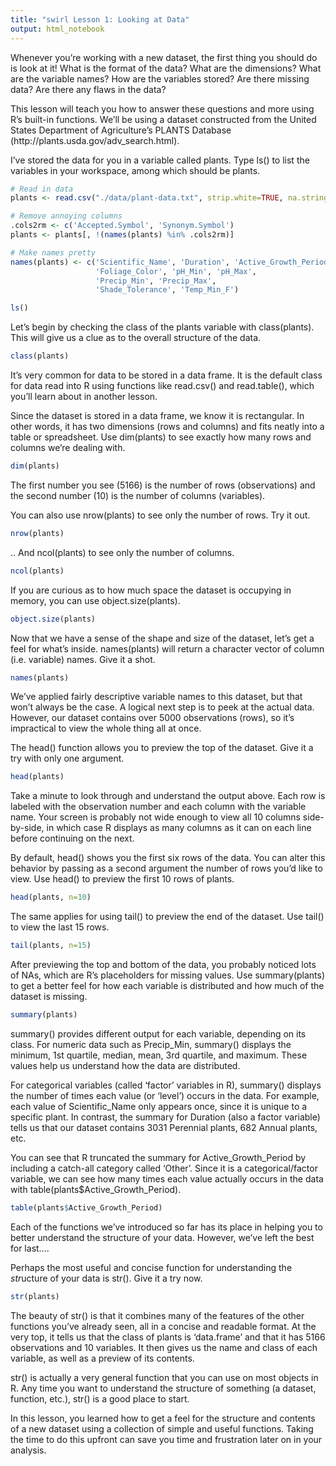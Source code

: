 ```yaml
---
title: "swirl Lesson 1: Looking at Data"
output: html_notebook
---
```


Whenever you're working with a new dataset, the first thing you should do is look at it! What is the format of the data? What are the dimensions? What are the variable names? How are the variables stored? Are there missing data? Are there any flaws in the data?

This lesson will teach you how to answer these questions and more using R's built-in functions. We'll be using a dataset constructed from the United States Department of Agriculture's PLANTS Database (http://plants.usda.gov/adv_search.html).

I've stored the data for you in a variable called plants. Type ls() to list the variables in your workspace, among which should be plants.

```r
# Read in data
plants <- read.csv("./data/plant-data.txt", strip.white=TRUE, na.strings="")

# Remove annoying columns
.cols2rm <- c('Accepted.Symbol', 'Synonym.Symbol')
plants <- plants[, !(names(plants) %in% .cols2rm)]

# Make names pretty
names(plants) <- c('Scientific_Name', 'Duration', 'Active_Growth_Period',
                   'Foliage_Color', 'pH_Min', 'pH_Max',
                   'Precip_Min', 'Precip_Max',
                   'Shade_Tolerance', 'Temp_Min_F')
```

```r
ls()
```

Let's begin by checking the class of the plants variable with class(plants). This will give us a clue as to the overall structure of the data.

```r
class(plants)
```

It's very common for data to be stored in a data frame. It is the default class for data read into R using functions like read.csv() and read.table(), which you'll learn about in another lesson.

Since the dataset is stored in a data frame, we know it is rectangular. In other words, it has two dimensions (rows and columns) and fits neatly into a table or spreadsheet. Use dim(plants) to see exactly how many rows and columns we're dealing with.

```r
dim(plants)
```

The first number you see (5166) is the number of rows (observations) and the second number (10) is the number of columns (variables).

You can also use nrow(plants) to see only the number of rows. Try it out.

```r
nrow(plants)
```

.. And ncol(plants) to see only the number of columns.

```r
ncol(plants)
```

If you are curious as to how much space the dataset is occupying in memory, you can use object.size(plants).

```r
object.size(plants)
```

Now that we have a sense of the shape and size of the dataset, let's get a feel for what's inside. names(plants) will return a character vector of column (i.e. variable) names. Give it a shot.

```r
names(plants)
```

We've applied fairly descriptive variable names to this dataset, but that won't always be the case. A logical next step is to peek at the actual data. However, our dataset contains over 5000 observations (rows), so it's impractical to view the whole thing all at once.

The head() function allows you to preview the top of the dataset. Give it a try with only one argument.

```r
head(plants)
```

Take a minute to look through and understand the output above. Each row is labeled with the observation number and each column with the variable name. Your screen is probably not wide enough to view all 10 columns side-by-side, in which case R displays as many columns as it can on each line before continuing on the next.

By default, head() shows you the first six rows of the data. You can alter this behavior by passing as a second argument the number of rows you'd like to view. Use head() to preview the first 10 rows of plants.

```r
head(plants, n=10)
```

The same applies for using tail() to preview the end of the dataset. Use tail() to view the last 15 rows.

```r
tail(plants, n=15)
```

After previewing the top and bottom of the data, you probably noticed lots of NAs, which are R's placeholders for missing values. Use summary(plants) to get a better feel for how each variable is distributed and how much of the dataset is missing.

```r
summary(plants)
```

summary() provides different output for each variable, depending on its class. For numeric data such as Precip_Min, summary() displays the minimum, 1st quartile, median, mean, 3rd quartile, and maximum. These values help us understand how the data are distributed.

For categorical variables (called 'factor' variables in R), summary() displays the number of times each value (or 'level') occurs in the data. For example, each value of Scientific_Name only appears once, since it is unique to a specific plant. In contrast, the summary for Duration (also a factor variable) tells us that our dataset contains 3031 Perennial plants, 682 Annual plants, etc.

You can see that R truncated the summary for Active_Growth_Period by including a catch-all category called 'Other'. Since it is a categorical/factor variable, we can see how many times each value actually occurs in the data with table(plants$Active_Growth_Period).

```r
table(plants$Active_Growth_Period)
```

Each of the functions we've introduced so far has its place in helping you to better understand the structure of your data. However, we've left the best for last....

Perhaps the most useful and concise function for understanding the *str*ucture of your data is str(). Give it a try now.

```r
str(plants)
```

The beauty of str() is that it combines many of the features of the other functions you've already seen, all in a concise and readable format. At the very top, it tells us that the class of plants is 'data.frame' and that it has 5166 observations and 10 variables. It then gives us the name and class of each variable, as well as a preview of its contents.

str() is actually a very general function that you can use on most objects in R. Any time you want to understand the structure of something (a dataset, function, etc.), str() is a good place to start.

In this lesson, you learned how to get a feel for the structure and contents of a new dataset using a collection of simple and useful functions. Taking the time to do this upfront can save you time and frustration later on in your analysis.
